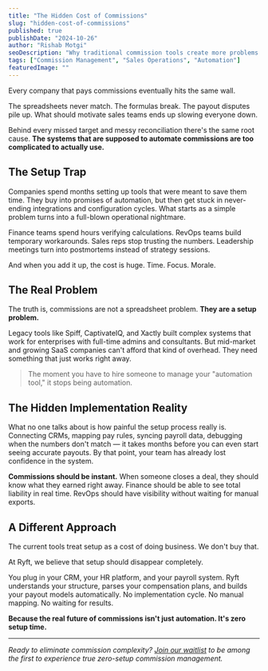 ```yaml
---
title: "The Hidden Cost of Commissions"
slug: "hidden-cost-of-commissions"
published: true
publishDate: "2024-10-26"
author: "Rishab Motgi"
seoDescription: "Why traditional commission tools create more problems than they solve, and how zero-setup automation changes everything."
tags: ["Commission Management", "Sales Operations", "Automation"]
featuredImage: ""
---
```


Every company that pays commissions eventually hits the same wall.

The spreadsheets never match. The formulas break. The payout disputes pile up. What should motivate sales teams ends up slowing everyone down.

Behind every missed target and messy reconciliation there's the same root cause. **The systems that are supposed to automate commissions are too complicated to actually use.**

## The Setup Trap

Companies spend months setting up tools that were meant to save them time. They buy into promises of automation, but then get stuck in never-ending integrations and configuration cycles. What starts as a simple problem turns into a full-blown operational nightmare.

Finance teams spend hours verifying calculations. RevOps teams build temporary workarounds. Sales reps stop trusting the numbers. Leadership meetings turn into postmortems instead of strategy sessions. 

And when you add it up, the cost is huge. Time. Focus. Morale.

## The Real Problem

The truth is, commissions are not a spreadsheet problem. **They are a setup problem.**

Legacy tools like Spiff, CaptivateIQ, and Xactly built complex systems that work for enterprises with full-time admins and consultants. But mid-market and growing SaaS companies can't afford that kind of overhead. They need something that just works right away.

> The moment you have to hire someone to manage your "automation tool," it stops being automation.

## The Hidden Implementation Reality

What no one talks about is how painful the setup process really is. Connecting CRMs, mapping pay rules, syncing payroll data, debugging when the numbers don't match — it takes months before you can even start seeing accurate payouts. By that point, your team has already lost confidence in the system.

**Commissions should be instant.** When someone closes a deal, they should know what they earned right away. Finance should be able to see total liability in real time. RevOps should have visibility without waiting for manual exports.

## A Different Approach

The current tools treat setup as a cost of doing business. We don't buy that.

At Ryft, we believe that setup should disappear completely.

You plug in your CRM, your HR platform, and your payroll system. Ryft understands your structure, parses your compensation plans, and builds your payout models automatically. No implementation cycle. No manual mapping. No waiting for results.

**Because the real future of commissions isn't just automation. It's zero setup time.**

---

*Ready to eliminate commission complexity? [Join our waitlist](/) to be among the first to experience true zero-setup commission management.*
